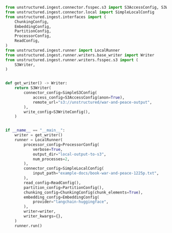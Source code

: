 ```python Python
from unstructured.ingest.connector.fsspec.s3 import S3AccessConfig, S3WriteConfig, SimpleS3Config
from unstructured.ingest.connector.local import SimpleLocalConfig
from unstructured.ingest.interfaces import (
    ChunkingConfig,
    EmbeddingConfig,
    PartitionConfig,
    ProcessorConfig,
    ReadConfig,
)
from unstructured.ingest.runner import LocalRunner
from unstructured.ingest.runner.writers.base_writer import Writer
from unstructured.ingest.runner.writers.fsspec.s3 import (
    S3Writer,
)


def get_writer() -> Writer:
    return S3Writer(
        connector_config=SimpleS3Config(
            access_config=S3AccessConfig(anon=True),
            remote_url="s3://unstructured/war-and-peace-output",
        ),
        write_config=S3WriteConfig(),
    )


if __name__ == "__main__":
    writer = get_writer()
    runner = LocalRunner(
        processor_config=ProcessorConfig(
            verbose=True,
            output_dir="local-output-to-s3",
            num_processes=2,
        ),
        connector_config=SimpleLocalConfig(
            input_path="example-docs/book-war-and-peace-1225p.txt",
        ),
        read_config=ReadConfig(),
        partition_config=PartitionConfig(),
        chunking_config=ChunkingConfig(chunk_elements=True),
        embedding_config=EmbeddingConfig(
            provider="langchain-huggingface",
        ),
        writer=writer,
        writer_kwargs={},
    )
    runner.run()
```
